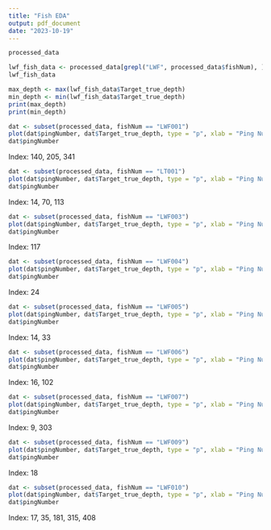 ```yaml
---
title: "Fish EDA"
output: pdf_document
date: "2023-10-19"
---
```


```r
processed_data
```
```r
lwf_fish_data <- processed_data[grepl("LWF", processed_data$fishNum), ]
lwf_fish_data
```
```r
max_depth <- max(lwf_fish_data$Target_true_depth)
min_depth <- min(lwf_fish_data$Target_true_depth)
print(max_depth)
print(min_depth)
```



```r
dat <- subset(processed_data, fishNum == "LWF001")
plot(dat$pingNumber, dat$Target_true_depth, type = "p", xlab = "Ping Number", ylab = "Depth", ylim = c(9.018549, 18.9214))
dat$pingNumber
```
Index: 140, 205, 341

```r
dat <- subset(processed_data, fishNum == "LT001")
plot(dat$pingNumber, dat$Target_true_depth, type = "p", xlab = "Ping Number", ylab = "Depth", ylim = c(9.018549, 18.9214))
dat$pingNumber
```
Index: 14, 70, 113
```r
dat <- subset(processed_data, fishNum == "LWF003")
plot(dat$pingNumber, dat$Target_true_depth, type = "p", xlab = "Ping Number", ylab = "Depth", ylim = c(9.018549, 18.9214))
dat$pingNumber
```
Index: 117


```r
dat <- subset(processed_data, fishNum == "LWF004")
plot(dat$pingNumber, dat$Target_true_depth, type = "p", xlab = "Ping Number", ylab = "Depth", ylim = c(9.018549, 18.9214))
dat$pingNumber
```
Index: 24

```r
dat <- subset(processed_data, fishNum == "LWF005")
plot(dat$pingNumber, dat$Target_true_depth, type = "p", xlab = "Ping Number", ylab = "Depth", ylim = c(9.018549, 18.9214))
dat$pingNumber
```
Index: 14, 33

```r
dat <- subset(processed_data, fishNum == "LWF006")
plot(dat$pingNumber, dat$Target_true_depth, type = "p", xlab = "Ping Number", ylab = "Depth", ylim = c(9.018549, 18.9214))
dat$pingNumber
```
Index: 16, 102
```r
dat <- subset(processed_data, fishNum == "LWF007")
plot(dat$pingNumber, dat$Target_true_depth, type = "p", xlab = "Ping Number", ylab = "Depth", ylim = c(9.018549, 18.9214))
dat$pingNumber
```

Index: 9, 303
```r
dat <- subset(processed_data, fishNum == "LWF009")
plot(dat$pingNumber, dat$Target_true_depth, type = "p", xlab = "Ping Number", ylab = "Depth", ylim = c(9.018549, 18.9214))
dat$pingNumber
```

Index: 18
```r
dat <- subset(processed_data, fishNum == "LWF010")
plot(dat$pingNumber, dat$Target_true_depth, type = "p", xlab = "Ping Number", ylab = "Depth", ylim = c(9.018549, 18.9214))
dat$pingNumber
```
Index: 17, 35, 181, 315, 408
